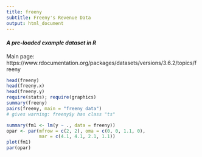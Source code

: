 ```yaml
---
title: freeny
subtitle: Freeny's Revenue Data
output: html_document
---
```


#### *A pre-loaded example dataset in R*
Main page: https://www.rdocumentation.org/packages/datasets/versions/3.6.2/topics/freeny

```r
head(freeny)
head(freeny.x)
head(freeny.y)
require(stats); require(graphics)
summary(freeny)
pairs(freeny, main = "freeny data")
# gives warning: freeny$y has class "ts"

summary(fm1 <- lm(y ~ ., data = freeny))
opar <- par(mfrow = c(2, 2), oma = c(0, 0, 1.1, 0),
            mar = c(4.1, 4.1, 2.1, 1.1))
plot(fm1)
par(opar)
```
